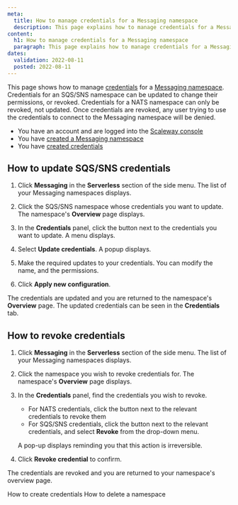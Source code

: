 ```yaml
---
meta:
  title: How to manage credentials for a Messaging namespace
  description: This page explains how to manage credentials for a Messaging namespace
content:
  h1: How to manage credentials for a Messaging namespace
  paragraph: This page explains how to manage credentials for a Messaging namespace
dates:
  validation: 2022-08-11
  posted: 2022-08-11 
---
```


This page shows how to manage [credentials](/compute/messaging/concepts#namespace) for a [Messaging namespace](/compute/messaging/concepts#namespace). Credentials for an SQS/SNS namespace can be updated to change their permissions, or revoked. Credentials for a NATS namespace can only be revoked, not updated. Once credentials are revoked, any user trying to use the credentials to connect to the Messaging namespace will be denied.

<Message type="requirement">

  - You have an account and are logged into the [Scaleway console](https://console.scaleway.com)
  - You have [created a Messaging namespace](/compute/messaging/how-to/create-namespace/)
  - You have [created credentials](/compute/messaging/how-to/create-credentials/)

</Message>

## How to update SQS/SNS credentials

1. Click **Messaging** in the **Serverless** section of the side menu. The list of your Messaging namespaces displays.

2. Click the SQS/SNS namespace whose credentials you want to update. The namespace's **Overview** page displays.

3. In the **Credentials** panel, click the <Icon name="more" /> button next to the credentials you want to update. A menu displays.

  <Lightbox src="scaleway-update-credentials.webp" alt="" />

4. Select **Update credentials**. A popup displays.

  <Lightbox src="scaleway-update-credentials-popup.webp" alt="" />

5. Make the required updates to your credentials. You can modify the name, and the permissions.

6. Click **Apply new configuration**.

  The credentials are updated and you are returned to the namespace's **Overview** page. The updated credentials can be seen in the **Credentials** tab.


## How to revoke credentials

1. Click **Messaging** in the **Serverless** section of the side menu. The list of your Messaging namespaces displays.

2. Click the namespace you wish to revoke credentials for. The namespace's **Overview** page displays.

3. In the **Credentials** panel, find the credentials you wish to revoke.

    - For NATS credentials, click the <Icon name="delete" /> button next to the relevant credentials to revoke them
    - For SQS/SNS credentials, click the <Icon name="more" /> button next to the relevant credentials, and select **Revoke** from the drop-down menu.

    A pop-up displays reminding you that this action is irreversible. 

4. Click **Revoke credential** to confirm. 

  The credentials are revoked and you are returned to your namespace's overview page.

<Navigation title="See Also">
  <PreviousButton to="/compute/messaging/how-to/create-credentials/">How to create credentials</PreviousButton>
  <NextButton to="/compute/messaging/how-to/delete-namespace/">How to delete a namespace</NextButton>
</Navigation>
